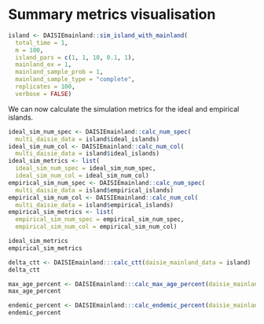 # Summary metrics visualisation {#Summary-metric-visualisation}

```r
island <- DAISIEmainland::sim_island_with_mainland(
  total_time = 1,
  m = 100,
  island_pars = c(1, 1, 10, 0.1, 1),
  mainland_ex = 1,
  mainland_sample_prob = 1,
  mainland_sample_type = "complete",
  replicates = 100,
  verbose = FALSE)
```

We can now calculate the simulation metrics for the ideal and empirical islands.

```r
ideal_sim_num_spec <- DAISIEmainland::calc_num_spec(
  multi_daisie_data = island$ideal_islands)
ideal_sim_num_col <- DAISIEmainland::calc_num_col(
  multi_daisie_data = island$ideal_islands)
ideal_sim_metrics <- list(
  ideal_sim_num_spec = ideal_sim_num_spec,
  ideal_sim_num_col = ideal_sim_num_col)
empirical_sim_num_spec <- DAISIEmainland::calc_num_spec(
  multi_daisie_data = island$empirical_islands)
empirical_sim_num_col <- DAISIEmainland::calc_num_col(
  multi_daisie_data = island$empirical_islands)
empirical_sim_metrics <- list(
  empirical_sim_num_spec = empirical_sim_num_spec,
  empirical_sim_num_col = empirical_sim_num_col)

ideal_sim_metrics
empirical_sim_metrics
```

```r
delta_ctt <- DAISIEmainland:::calc_ctt(daisie_mainland_data = island)
delta_ctt
```

```r
max_age_percent <- DAISIEmainland:::calc_max_age_percent(daisie_mainland_data = island)
max_age_percent
```

```r
endemic_percent <- DAISIEmainland:::calc_endemic_percent(daisie_mainland_data = island)
endemic_percent
```
